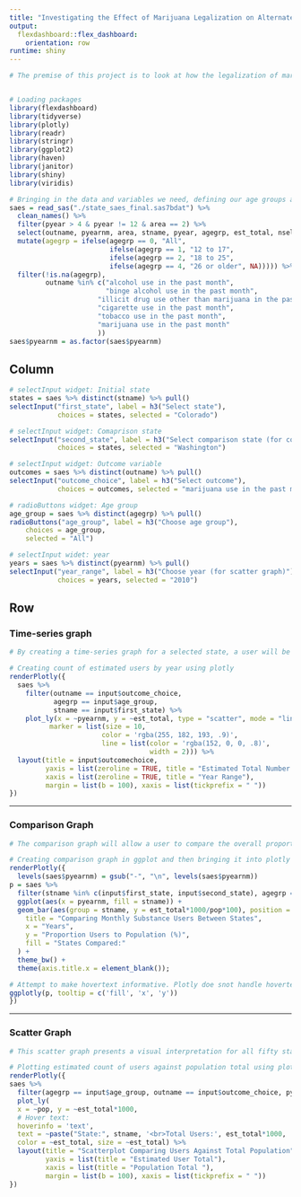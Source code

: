 ```yaml
---
title: "Investigating the Effect of Marijuana Legalization on Alternate Substance Use" 
output: 
  flexdashboard::flex_dashboard:
    orientation: row
runtime: shiny
---
```


```r
# The premise of this project is to look at how the legalization of marijuana has affected the use of other substances, such as illicit drugs, alcohol and cigarettes. The dataset being utilized comes from The National Survey on Drug Use and Health (NSDUH), which measures the prevalence and correlates of drug use in the United States both quarterly and annually. Furthermore, to investigate potential differences in states that have legalized marijuana from the period prior to legalization and after, through time-series graphs. Another important comparison to make would be between states that have legalized marijuana and those that haven't to better understand any potential changes in substance use due to legalization.


# Loading packages 
library(flexdashboard)
library(tidyverse)
library(plotly)
library(readr)
library(stringr)
library(ggplot2)
library(haven)
library(janitor)
library(shiny)
library(viridis)

# Bringing in the data and variables we need, defining our age groups and outcome variables.   
saes = read_sas("./state_saes_final.sas7bdat") %>%
  clean_names() %>% 
  filter(pyear > 4 & pyear != 12 & area == 2) %>% 
  select(outname, pyearnm, area, stname, pyear, agegrp, est_total, nsel, ncomp, pop) %>% 
  mutate(agegrp = ifelse(agegrp == 0, "All",
                         ifelse(agegrp == 1, "12 to 17",
                         ifelse(agegrp == 2, "18 to 25",
                         ifelse(agegrp == 4, "26 or older", NA))))) %>% 
  filter(!is.na(agegrp),
         outname %in% c("alcohol use in the past month", 
                        "binge alcohol use in the past month",
                      "illicit drug use other than marijuana in the past month",
                      "cigarette use in the past month",
                      "tobacco use in the past month",
                      "marijuana use in the past month"
                      )) 
saes$pyearnm = as.factor(saes$pyearnm)
```

Column {.sidebar}
-----------------------------------------------------------------------

```r
# selectInput widget: Initial state
states = saes %>% distinct(stname) %>% pull()
selectInput("first_state", label = h3("Select state"),
            choices = states, selected = "Colorado")

# selectInput widget: Comaprison state
selectInput("second_state", label = h3("Select comparison state (for comparison graph)"),
            choices = states, selected = "Washington")

# selectInput widget: Outcome variable 
outcomes = saes %>% distinct(outname) %>% pull()
selectInput("outcome_choice", label = h3("Select outcome"),
            choices = outcomes, selected = "marijuana use in the past month")

# radioButtons widget: Age group
age_group = saes %>% distinct(agegrp) %>% pull()
radioButtons("age_group", label = h3("Choose age group"),
    choices = age_group, 
    selected = "All")

# selectInput widet: year
years = saes %>% distinct(pyearnm) %>% pull()
selectInput("year_range", label = h3("Choose year (for scatter graph)"), 
            choices = years, selected = "2010")

```

Row {.tabset .tabset-fade}
-----------------------------------------------------------------------

### Time-series graph

```r
# By creating a time-series graph for a selected state, a user will be able to visualize the overall trend for a specific substance across the ten year time period. Users can view this across various age groups or for all age groups combined to view potential differences by age and by state.

# Creating count of estimated users by year using plotly
renderPlotly({
  saes %>% 
    filter(outname == input$outcome_choice,
           agegrp == input$age_group,
           stname == input$first_state) %>% 
    plot_ly(x = ~pyearnm, y = ~est_total, type = "scatter", mode = "lines+markers", hoverinfo = 'text', text = ~paste("Years:", pyearnm, '<br>', "Total count:", est_total),
          marker = list(size = 10,
                       color = 'rgba(255, 182, 193, .9)',
                       line = list(color = 'rgba(152, 0, 0, .8)',
                                   width = 2))) %>%
  layout(title = input$outcomechoice,
         yaxis = list(zeroline = TRUE, title = "Estimated Total Number of Users (in thousands)"),
         xaxis = list(zeroline = TRUE, title = "Year Range"),
         margin = list(b = 100), xaxis = list(tickprefix = " "))
})
```

-----------------------------------------------------------------------

### Comparison Graph

```r
# The comparison graph will allow a user to compare the overall proportion of substance users in a state for a specific substance by year and also to view overall trends across the time period. Users can view this across various age groups or for all age groups combined to view potential differences by age and by state. The graph will also allow users to look at one state solely without a comparison.   

# Creating comparison graph in ggplot and then bringing it into plotly using ggplotly
renderPlotly({
  levels(saes$pyearnm) = gsub("-", "\n", levels(saes$pyearnm))
p = saes %>%
  filter(stname %in% c(input$first_state, input$second_state), agegrp == input$age_group, outname == input$outcome_choice) %>%
  ggplot(aes(x = pyearnm, fill = stname)) +
  geom_bar(aes(group = stname, y = est_total*1000/pop*100), position = position_dodge(width = 0.6), stat = "identity") + labs(
    title = "Comparing Monthly Substance Users Between States",
    x = "Years",
    y = "Proportion Users to Population (%)",
    fill = "States Compared:"
  ) + 
  theme_bw() +
  theme(axis.title.x = element_blank());

# Attempt to make hovertext informative. Plotly doe snot handle hovertext well when creating the graph from ggplot
ggplotly(p, tooltip = c('fill', 'x', 'y'))
})

```

-----------------------------------------------------------------------

### Scatter Graph

```r
# This scatter graph presents a visual interpretation for all fifty states and the estimated total population that uses a specific substance relative to the total population for the given year selected. States with greater populations will be located farther on the right side of the graph and substances with greater estimated users will be located higher on the graph. This should provide users with a method of comparing states to one another relative to their population size.   

# Plotting estimated count of users against population total using plotly
renderPlotly({
saes %>%
  filter(agegrp == input$age_group, outname == input$outcome_choice, pyearnm == input$year_range) %>%
  plot_ly(
  x = ~pop, y = ~est_total*1000,
  # Hover text:
  hoverinfo = 'text',
  text = ~paste("State:", stname, '<br>Total Users:', est_total*1000, '<br>Population:', pop),
  color = ~est_total, size = ~est_total) %>%
  layout(title = "Scatterplot Comparing Users Against Total Population",
         yaxis = list(title = "Estimated User Total"),
         xaxis = list(title = "Population Total "),
         margin = list(b = 100), xaxis = list(tickprefix = " "))
})
```



